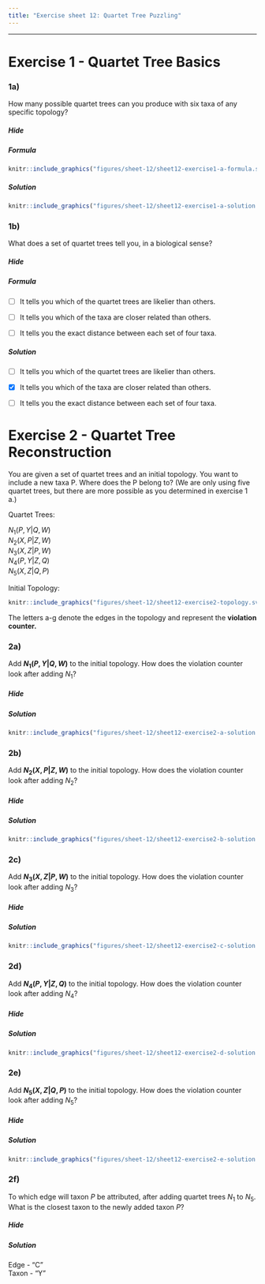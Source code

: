 ```yaml
---
title: "Exercise sheet 12: Quartet Tree Puzzling"
---
```


---------------------------------

# Exercise 1 - Quartet Tree Basics

### 1a)

How many possible quartet trees can you produce with six taxa of any specific topology?



#### {.tabset }

##### Hide


##### Formula

::::{#img1-p .extra-m}
::: {#img3 .tutorial-img}
```r
knitr::include_graphics("figures/sheet-12/sheet12-exercise1-a-formula.svg")
```
:::
::::

##### Solution

::::{#img1-p .extra-m}
::: {#img3 .tutorial-img}
```r
knitr::include_graphics("figures/sheet-12/sheet12-exercise1-a-solution.svg")
```
:::
::::


#### {-}


### 1b)

What does a set of quartet trees tell you, in a biological sense?



#### {.tabset }

##### Hide


##### Formula

- [ ]  It tells you which of the quartet trees are likelier than others.

- [ ]  It tells you which of the taxa are closer related than others.

- [ ]  It tells you the exact distance between each set of four taxa.


##### Solution

- [ ]  It tells you which of the quartet trees are likelier than others.

- [x]  It tells you which of the taxa are closer related than others.

- [ ]  It tells you the exact distance between each set of four taxa.

#### {-}

# Exercise 2 - Quartet Tree Reconstruction

You are given a set of quartet trees and an initial topology. You want to include a new taxa P. Where does the P belong to? (We are only using five quartet trees, but there are more possible as you determined in exercise 1 a.)

Quartet Trees:

$N_1(P,Y|Q,W)$ \
$N_2(X,P|Z,W)$ \
$N_3(X,Z|P,W)$ \
$N_4(P,Y|Z,Q)$ \
$N_5(X,Z|Q,P)$ \

Initial Topology:

::::{#img1-p .extra-m}
::: {#img3 .tutorial-img}
```r
knitr::include_graphics("figures/sheet-12/sheet12-exercise2-topology.svg")
```
:::
::::


The letters a-g denote the edges in the topology and represent the **violation counter.**

### 2a) 

Add **$N_1(P,Y|Q,W)$** to the initial topology. How does the violation counter look after adding $N_1$?

#### {.tabset }

##### Hide



##### Solution

::::{#img1-p .extra-m}
::: {#img3 .tutorial-img}
```r
knitr::include_graphics("figures/sheet-12/sheet12-exercise2-a-solution.svg")
```
:::
::::
#### {-}



### 2b) 

Add **$N_2(X,P|Z,W)$** to the initial topology. How does the violation counter look after adding $N_2$?

#### {.tabset }

##### Hide



##### Solution

::::{#img1-p .extra-m}
::: {#img3 .tutorial-img}
```r
knitr::include_graphics("figures/sheet-12/sheet12-exercise2-b-solution.svg")
```
:::
::::
#### {-}


### 2c) 

Add **$N_3(X,Z|P,W)$** to the initial topology. How does the violation counter look after adding $N_3$?

#### {.tabset }

##### Hide



##### Solution

::::{#img1-p .extra-m}
::: {#img3 .tutorial-img}
```r
knitr::include_graphics("figures/sheet-12/sheet12-exercise2-c-solution.svg")
```
:::
::::
#### {-}


### 2d) 

Add **$N_4(P,Y|Z,Q)$** to the initial topology. How does the violation counter look after adding $N_4$?

#### {.tabset }

##### Hide



##### Solution

::::{#img1-p .extra-m}
::: {#img3 .tutorial-img}
```r
knitr::include_graphics("figures/sheet-12/sheet12-exercise2-d-solution.svg")
```
:::
::::
#### {-}


### 2e) 

Add **$N_5(X,Z|Q,P)$** to the initial topology. How does the violation counter look after adding $N_5$?

#### {.tabset }

##### Hide



##### Solution

::::{#img1-p .extra-m}
::: {#img3 .tutorial-img}
```r
knitr::include_graphics("figures/sheet-12/sheet12-exercise2-e-solution.svg")
```
:::
::::
#### {-}


### 2f) 

To which edge will taxon $P$ be attributed, after adding quartet trees $N_1$ to $N_5$. What is the closest taxon to the newly added taxon $P$?

#### {.tabset }

##### Hide



##### Solution

Edge - "C" \
Taxon - "Y"



#### {-}
